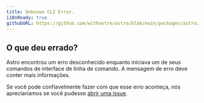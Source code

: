 ```yaml
---
title: Unknown CLI Error.
i18nReady: true
githubURL: https://github.com/withastro/astro/blob/main/packages/astro/src/core/errors/errors-data.ts
---
```


## O que deu errado?

Astro encontrou um erro desconhecido enquanto iniciava um de seus comandos de interface de linha de comando. A mensagem de erro deve conter mais informações.

Se você pode confiavelmente fazer com que esse erro aconteça, nós apreciaríamos se você pudesse [abrir uma issue](https://astro.build/issues/).




